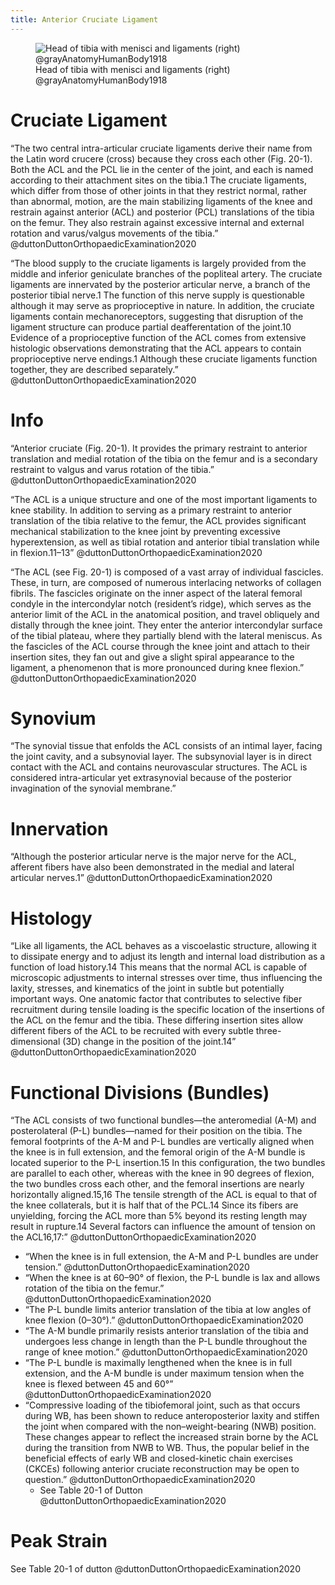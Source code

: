```yaml
---
title: Anterior Cruciate Ligament
---
```


![Head of tibia with menisci and ligaments (right) @grayAnatomyHumanBody1918](/The Archive/Images/Gray anatomy 1918 images/Myology/image349 Head of right tibia seen from above, showing menisci and attachments of ligaments.gif){#fig-image349-tibia-head}

# Cruciate Ligament

"The two central intra-articular cruciate ligaments derive their name from the Latin word crucere (cross) because they cross each other (Fig. 20-1). Both the ACL and the PCL lie in the center of the joint, and each is named according to their attachment sites on the tibia.1 The cruciate ligaments, which differ from those of other joints in that they restrict normal, rather than abnormal, motion, are the main stabilizing ligaments of the knee and restrain against anterior (ACL) and posterior (PCL) translations of the tibia on the femur. They also restrain against excessive internal and external rotation and varus/valgus movements of the tibia." @duttonDuttonOrthopaedicExamination2020


"The blood supply to the cruciate ligaments is largely provided from the middle and inferior geniculate branches of the popliteal artery. The cruciate ligaments are innervated by the posterior articular nerve, a branch of the posterior tibial nerve.1 The function of this nerve supply is questionable although it may serve as proprioceptive in nature. In addition, the cruciate ligaments contain mechanoreceptors, suggesting that disruption of the ligament structure can produce partial deafferentation of the joint.10 Evidence of a proprioceptive function of the ACL comes from extensive histologic observations demonstrating that the ACL appears to contain proprioceptive nerve endings.1 Although these cruciate ligaments function together, they are described separately." @duttonDuttonOrthopaedicExamination2020

# Info
"Anterior cruciate (Fig. 20-1). It provides the primary restraint to anterior translation and medial rotation of the tibia on the femur and is a secondary restraint to valgus and varus rotation of the tibia." @duttonDuttonOrthopaedicExamination2020 


"The ACL is a unique structure and one of the most important ligaments to knee stability. In addition to serving as a primary restraint to anterior translation of the tibia relative to the femur, the ACL provides significant mechanical stabilization to the knee joint by preventing excessive hyperextension, as well as tibial rotation and anterior tibial translation while in flexion.11–13" @duttonDuttonOrthopaedicExamination2020

"The ACL (see Fig. 20-1) is composed of a vast array of individual fascicles. These, in turn, are composed of numerous interlacing networks of collagen fibrils. The fascicles originate on the inner aspect of the lateral femoral condyle in the intercondylar notch (resident’s ridge), which serves as the anterior limit of the ACL in the anatomical position, and travel obliquely and distally through the knee joint. They enter the anterior intercondylar surface of the tibial plateau, where they partially blend with the lateral meniscus. As the fascicles of the ACL course through the knee joint and attach to their insertion sites, they fan out and give a slight spiral appearance to the ligament, a phenomenon that is more pronounced during knee flexion." @duttonDuttonOrthopaedicExamination2020 

# Synovium

"The synovial tissue that enfolds the ACL consists of an intimal layer, facing the joint cavity, and a subsynovial layer. The subsynovial layer is in direct contact with the ACL and contains neurovascular structures. The ACL is considered intra-articular yet extrasynovial because of the posterior invagination of the synovial membrane."

# Innervation {#innervation}

"Although the posterior articular nerve is the major nerve for the ACL, afferent fibers have also been demonstrated in the medial and lateral articular nerves.1" @duttonDuttonOrthopaedicExamination2020

# Histology

"Like all ligaments, the ACL behaves as a viscoelastic structure, allowing it to dissipate energy and to adjust its length and internal load distribution as a function of load history.14 This means that the normal ACL is capable of microscopic adjustments to internal stresses over time, thus influencing the laxity, stresses, and kinematics of the joint in subtle but potentially important ways. One anatomic factor that contributes to selective fiber recruitment during tensile loading is the specific location of the insertions of the ACL on the femur and the tibia. These differing insertion sites allow different fibers of the ACL to be recruited with every subtle three-dimensional (3D) change in the position of the joint.14" @duttonDuttonOrthopaedicExamination2020 

# Functional Divisions (Bundles)

"The ACL consists of two functional bundles—the anteromedial (A-M) and posterolateral (P-L) bundles—named for their position on the tibia. The femoral footprints of the A-M and P-L bundles are vertically aligned when the knee is in full extension, and the femoral origin of the A-M bundle is located superior to the P-L insertion.15 In this configuration, the two bundles are parallel to each other, whereas with the knee in 90 degrees of flexion, the two bundles cross each other, and the femoral insertions are nearly horizontally aligned.15,16 The tensile strength of the ACL is equal to that of the knee collaterals, but it is half that of the PCL.14 Since its fibers are unyielding, forcing the ACL more than 5% beyond its resting length may result in rupture.14 Several factors can influence the amount of tension on the ACL16,17:" @duttonDuttonOrthopaedicExamination2020


- "When the knee is in full extension, the A-M and P-L bundles are under tension." @duttonDuttonOrthopaedicExamination2020
- "When the knee is at 60–90&deg; of flexion, the P-L bundle is lax and allows rotation of the tibia on the femur." @duttonDuttonOrthopaedicExamination2020
- "The P-L bundle limits anterior translation of the tibia at low angles of knee flexion (0–30&deg;)." @duttonDuttonOrthopaedicExamination2020
- "The A-M bundle primarily resists anterior translation of the tibia and undergoes less change in length than the P-L bundle throughout the range of knee motion." @duttonDuttonOrthopaedicExamination2020 
- "The P-L bundle is maximally lengthened when the knee is in full extension, and the A-M bundle is under maximum tension when the knee is flexed between 45 and 60&deg;" @duttonDuttonOrthopaedicExamination2020
- "Compressive loading of the tibiofemoral joint, such as that occurs during WB, has been shown to reduce anteroposterior laxity and stiffen the joint when compared with the non–weight-bearing (NWB) position. These changes appear to reflect the increased strain borne by the ACL during the transition from NWB to WB. Thus, the popular belief in the beneficial effects of early WB and closed-kinetic chain exercises (CKCEs) following anterior cruciate reconstruction may be open to question." @duttonDuttonOrthopaedicExamination2020
    - See Table 20-1 of Dutton @duttonDuttonOrthopaedicExamination2020 


# Peak Strain

See Table 20-1 of dutton @duttonDuttonOrthopaedicExamination2020 

